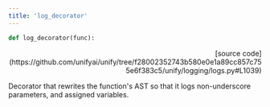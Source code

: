 ```yaml
---
title: 'log_decorator'
---
```


```python
def log_decorator(func):
```

<p align="right">[source code](https://github.com/unifyai/unify/tree/f28002352743b580e0e1a89cc857c755e6f383c5/unify/logging/logs.py#L1039)</p>

Decorator that rewrites the function's AST so that it logs non-underscore
parameters, and assigned variables.